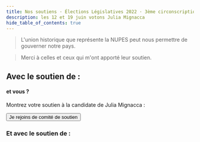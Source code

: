```yaml
---
title: Nos soutiens · Élections Législatives 2022 · 3ème circonscription de l'Hérault
description: les 12 et 19 juin votons Julia Mignacca
hide_table_of_contents: true
---
```



> L'union historique que représente la NUPES peut nous permettre de gouverner notre pays.

> Merci à celles et ceux qui m'ont apporté leur soutien.

## Avec le soutien de :

<PeertubePlaylist
  peertubeHost="peertube.noussommes.org"
  playlistId="00e10766-d8ee-4235-8ba4-f018c75fb0ad"
/>

#### et vous ?

Montrez votre soutien à la candidate de Julia Mignacca :

<div className="btn-container">
  <Button
    as="a"
    href="/rejoindre-comite-de-soutien"
    variant="secondary"
    className="calendar-btn-link"
  >
    Je rejoins de comité de soutien
  </Button>
</div>

### Et avec le soutien de :

<LogoSoup />

